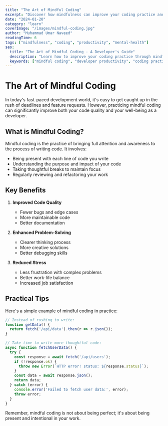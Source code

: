 ```yaml
---
title: "The Art of Mindful Coding"
excerpt: "Discover how mindfulness can improve your coding practice and problem-solving abilities."
date: "2024-01-20"
category: "learn"
coverImage: "/images/mindful-coding.jpg"
author: "Muhammad Umar Naveed"
readingTime: 6
tags: ["mindfulness", "coding", "productivity", "mental-health"]
seo:
  title: "The Art of Mindful Coding - A Developer's Guide"
  description: "Learn how to improve your coding practice through mindfulness and focused attention"
  keywords: ["mindful coding", "developer productivity", "coding practice", "mindfulness"]
---
```


# The Art of Mindful Coding

In today's fast-paced development world, it's easy to get caught up in the rush of deadlines and feature requests. However, practicing mindful coding can significantly improve both your code quality and your well-being as a developer.

## What is Mindful Coding?

Mindful coding is the practice of bringing full attention and awareness to the process of writing code. It involves:

- Being present with each line of code you write
- Understanding the purpose and impact of your code
- Taking thoughtful breaks to maintain focus
- Regularly reviewing and refactoring your work

## Key Benefits

1. **Improved Code Quality**
   - Fewer bugs and edge cases
   - More maintainable code
   - Better documentation

2. **Enhanced Problem-Solving**
   - Clearer thinking process
   - More creative solutions
   - Better debugging skills

3. **Reduced Stress**
   - Less frustration with complex problems
   - Better work-life balance
   - Increased job satisfaction

## Practical Tips

Here's a simple example of mindful coding in practice:

```javascript
// Instead of rushing to write:
function getData() {
  return fetch('/api/data').then(r => r.json());
}

// Take time to write more thoughtful code:
async function fetchUserData() {
  try {
    const response = await fetch('/api/users');
    if (!response.ok) {
      throw new Error(`HTTP error! status: ${response.status}`);
    }
    const data = await response.json();
    return data;
  } catch (error) {
    console.error('Failed to fetch user data:', error);
    throw error;
  }
}
```

Remember, mindful coding is not about being perfect; it's about being present and intentional in your work.